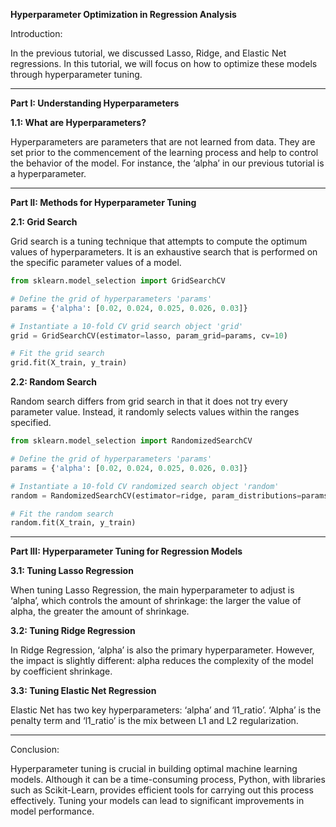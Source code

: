 **Hyperparameter Optimization in Regression Analysis**

Introduction:

In the previous tutorial, we discussed Lasso, Ridge, and Elastic Net regressions. In this tutorial, we will focus on how to optimize these models through hyperparameter tuning. 

---

**Part I: Understanding Hyperparameters**

**1.1: What are Hyperparameters?**

Hyperparameters are parameters that are not learned from data. They are set prior to the commencement of the learning process and help to control the behavior of the model. For instance, the 'alpha' in our previous tutorial is a hyperparameter.

---

**Part II: Methods for Hyperparameter Tuning**

**2.1: Grid Search**

Grid search is a tuning technique that attempts to compute the optimum values of hyperparameters. It is an exhaustive search that is performed on the specific parameter values of a model.

```python
from sklearn.model_selection import GridSearchCV

# Define the grid of hyperparameters 'params'
params = {'alpha': [0.02, 0.024, 0.025, 0.026, 0.03]}

# Instantiate a 10-fold CV grid search object 'grid'
grid = GridSearchCV(estimator=lasso, param_grid=params, cv=10)

# Fit the grid search
grid.fit(X_train, y_train)
```

**2.2: Random Search**

Random search differs from grid search in that it does not try every parameter value. Instead, it randomly selects values within the ranges specified.

```python
from sklearn.model_selection import RandomizedSearchCV

# Define the grid of hyperparameters 'params'
params = {'alpha': [0.02, 0.024, 0.025, 0.026, 0.03]}

# Instantiate a 10-fold CV randomized search object 'random'
random = RandomizedSearchCV(estimator=ridge, param_distributions=params, cv=10)

# Fit the random search
random.fit(X_train, y_train)
```

---

**Part III: Hyperparameter Tuning for Regression Models**

**3.1: Tuning Lasso Regression**

When tuning Lasso Regression, the main hyperparameter to adjust is 'alpha', which controls the amount of shrinkage: the larger the value of alpha, the greater the amount of shrinkage.

**3.2: Tuning Ridge Regression**

In Ridge Regression, 'alpha' is also the primary hyperparameter. However, the impact is slightly different: alpha reduces the complexity of the model by coefficient shrinkage.

**3.3: Tuning Elastic Net Regression**

Elastic Net has two key hyperparameters: 'alpha' and 'l1_ratio'. 'Alpha' is the penalty term and 'l1_ratio' is the mix between L1 and L2 regularization.

---

Conclusion:

Hyperparameter tuning is crucial in building optimal machine learning models. Although it can be a time-consuming process, Python, with libraries such as Scikit-Learn, provides efficient tools for carrying out this process effectively. Tuning your models can lead to significant improvements in model performance.